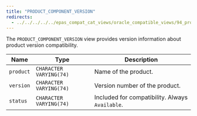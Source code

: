 ```yaml
---
title: "PRODUCT_COMPONENT_VERSION"
redirects:
  - ../../../../../epas_compat_cat_views/oracle_compatible_views/94_product_component_version #generated for docs/epas/reorg-role-use-case-mode
---
```


<div id="product_component_version" class="registered_link"></div>

The `PRODUCT_COMPONENT_VERSION` view provides version information about product version compatibility.

| Name      | Type                    | Description                                     |
| --------- | ----------------------- | ----------------------------------------------- |
| `product` | `CHARACTER VARYING(74)` | Name of the product.                            |
| `version` | `CHARACTER VARYING(74)` | Version number of the product.                  |
| `status`  | `CHARACTER VARYING(74)` | Included for compatibility. Always `Available`. |
